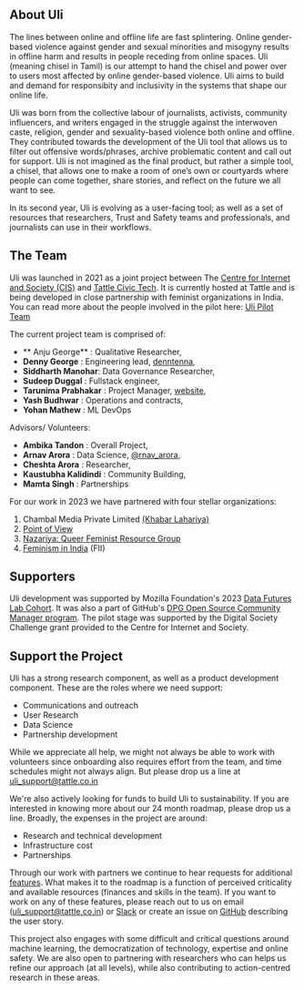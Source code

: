 
<ContentPageShell>

## About Uli

The lines between online and offline life are fast splintering. Online gender-based violence against gender and sexual minorities and misogyny results in offline harm and results in people receding from online spaces.  Uli (meaning chisel in Tamil) is our attempt to hand the chisel and power over to users most affected by online gender-based violence. Uli aims to build and demand for responsibity and inclusivity in the systems that shape our online life.

Uli was born from the collective labour of journalists, activists, community influencers, and writers engaged in the struggle against the interwoven caste, religion, gender and sexuality-based violence both online and offline. They contributed towards the development of the Uli tool that allows us to filter out offensive words/phrases, archive problematic content and call out for support. Uli is not imagined as the final product, but rather a simple tool, a chisel, that allows one to make a room of one’s own or courtyards where people can come together, share stories, and reflect on the future we all want to see.

In its second year, Uli is evolving as a user-facing tool; as well as a set of resources that researchers, Trust and Safety teams and professionals, and journalists can use in their workflows. 



## The Team 

Uli was launched in 2021 as a joint project between The [Centre for Internet and Society (CIS)](https://cis-india.org/) and [Tattle Civic Tech](https://tattle.co.in/). It is currently hosted at Tattle and is being developed in close partnership with feminist organizations in India. You can read more about the people involved in the pilot here: [Uli Pilot Team](https://uli.tattle.co.in/team-2021/)


The current project team is comprised of:

  * ** Anju George** : Qualitative Researcher,
  * **Denny George** : Engineering lead, [denntenna](https://denntenna.github.io/),
  * **Siddharth Manohar**: Data Governance Researcher,
  * **Sudeep Duggal** : Fullstack engineer,
  * **Tarunima Prabhakar** : Project Manager, [website](https://tarunima.com),
  * **Yash Budhwar** : Operations and contracts,
  * **Yohan Mathew** : ML DevOps  


  Advisors/ Volunteers:
  * **Ambika Tandon** : Overall Project,
  * **Arnav Arora** : Data Science, [@rnav_arora](https://twitter.com/rnav_arora),
  * **Cheshta Arora** : Researcher,
  * **Kaustubha Kalidindi** : Community Building,
  * **Mamta Singh** : Partnerships
  
 For our work in 2023 we have partnered with four stellar organizations:
 1. Chambal Media Private Limited [(Khabar Lahariya)](https://khabarlahariya.org/about-us/)
 2. [Point of View](https://pointofview.org/)
 3. [Nazariya: Queer Feminist Resource Group](https://thenazariyafoundation.org/)
 4. [Feminism in India](https://feminisminindia.com/) (FII)

## Supporters
Uli development was supported by Mozilla Foundation's 2023 [Data Futures Lab Cohort](https://foundation.mozilla.org/en/blog/mozilla-welcomes-2023-data-futures-lab-cohort/). It was also a part of GitHub's [DPG Open Source Community Manager program](https://socialimpact.github.com/tech-for-social-good/dpg-open-source-community-manager-program). The pilot stage was supported by the Digital Society Challenge grant provided to the Centre for Internet and Society. 


## Support the Project
Uli has a strong research component, as well as a product development component. These are the roles where we need support:
* Communications and outreach
* User Research
* Data Science
* Partnership development

While we appreciate all help, we might not always be able to work with volunteers since onboarding also requires effort from the team, and time schedules might not always align. But please drop us a line at uli_support@tattle.co.in

We're also actively looking for funds to build Uli to sustainability. If you are interested in knowing more about our 24 month roadmap, please drop us a line. Broadly, the expenses in the project are around:
- Research and technical development
- Infrastructure cost
- Partnerships

Through our work with partners we continue to hear requests for additional [features](https://docs.google.com/document/d/e/2PACX-1vQ29pzrZtFOxgb5yPgA1a-y_0LZbGRureUx0E0LZvRx2VgqANOYrAvDNuqYHQMpVcQPgH3ql-52YSu9/pub). What makes it to the roadmap is a function of perceived criticality and available resources (finances and skills in the team). If you want to work on any of these features, please reach out to us on email (uli_support@tattle.co.in) or [Slack](https://admin417477.typeform.com/to/nVuNyG) or create an issue on [GitHub](https://github.com/tattle-made/Uli/issues) describing the user story. 

This project also engages with some difficult and critical questions around machine learning, the democratization of technology, expertise and online safety. We are also open to partnering with researchers who can helps us refine our approach (at all levels), while also contributing to action-centred research in these areas. 

</ContentPageShell>

